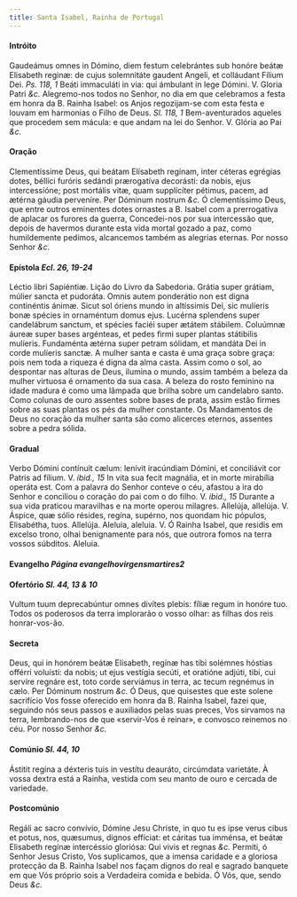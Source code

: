 ```yaml
---
title: Santa Isabel, Rainha de Portugal
---
```


<h4 class="text-center">Intróito</h4>
<div class="grid grid-cols-2 gap-5">
  <span class="text-justify">
    Gaudeámus omnes in Dómino, diem festum celebrántes sub honóre beátæ
    Elisabeth reginæ: de cujus solemnitáte gaudent Angeli, et colláudant Fílium
    Dei. <em>Ps. 118, 1</em> Beáti immaculáti in via: qui ámbulant in lege
    Dómini. V. Gloria Patri <em>&c.</em>
  </span>
  <span class="text-justify">
    Alegremo-nos todos no Senhor, no dia em que celebramos a festa em honra da
    B. Rainha Isabel: os Anjos regozijam-se com esta festa e louvam em harmonias
    o Filho de Deus. <em>Sl. 118, 1</em> Bem-aventurados aqueles que procedem
    sem mácula: e que andam na lei do Senhor. V. Glória ao Pai <em>&c.</em>
  </span>
</div>

<h4 class="text-center">Oração</h4>
<div class="grid grid-cols-2 gap-5">
  <span class="text-justify">
    Clementíssime Deus, qui beátam Elísabeth regínam, inter céteras egrégias
    dotes, béllíci furóris sedándi prærogatíva decorásti: da nobis, ejus
    intercessíóne; post mortális vitæ, quam supplícíter pétimus, pacem, ad
    ætérna gáudia perveníre. Per Dóminum nostrum <em>&c.</em>
  </span>
  <span class="text-justify">
    Ó clementíssimo Deus, que entre outros eminentes dotes ornastes a B. Isabel
    com a prerrogativa de aplacar os furores da guerra, Concedei-nos por sua
    intercessão que, depois de havermos durante esta vida mortal gozado a paz,
    como humildemente pedimos, alcancemos também as alegrias eternas. Por nosso
    Senhor <em>&c.</em>
  </span>
</div>

<h4 class="text-center">
  Epístola <em>Ecl. 26, 19-24</em>
</h4>
<div class="grid grid-cols-2 gap-5">
  <span class="text-justify">Léctio libri Sapiéntiæ.</span>
  <span class="text-justify">Lição do Livro da Sabedoria.</span>
  <span class="text-justify">
    Grátia super grátiam, múlier sancta et pudoráta. Omnis autem ponderátio non
    est digna continéntis ánimæ. Sicut sol óriens mundo in altíssimis Dei, sic
    mulíeris bonæ spécies in ornaméntum domus ejus. Lucérna splendens super
    candelábrum sanctum, et spécies faciéi super ætátem stábilem. Coluúmnæ áureæ
    super bases argénteas, et pedes firmi super plantas státibilis mulíeris.
    Fundaménta ætérna super petram sólidam, et mandáta Dei in corde mulíeris
    sanctæ.
  </span>
  <span class="text-justify">
    A mulher santa e casta é uma graça sobre graça: pois nem toda a riqueza é
    digna da alma casta. Assim como o sol, ao despontar nas alturas de Deus,
    ilumina o mundo, assim também a beleza da mulher virtuosa é ornamento da sua
    casa. A beleza do rosto feminino na idade madura é como uma lâmpada que
    brilha sobre um candelabro santo. Como colunas de ouro assentes sobre bases
    de prata, assim estão firmes sobre as suas plantas os pés da mulher
    constante. Os Mandamentos de Deus no coração da mulher santa são como
    alicerces eternos, assentes sobre a pedra sólida.
  </span>
</div>

<h4 class="text-center">Gradual</h4>
<div class="grid grid-cols-2 gap-5">
  <span class="text-justify">
    Verbo Dómini contínuit cælum: lenívit iracúndiam Dómini, et conciliávit cor
    Patris ad fílium. V. <em>ibid., 15</em> In vita sua fecit magnália, et in
    morte mirabília operáta est.
  </span>
  <span class="text-justify">
    Com a palavra do Senhor conteve o céu, afastou a ira do Senhor e conciliou o
    coração do pai com o do filho. V. <em>ibid., 15</em> Durante a sua vida
    praticou maravilhas e na morte operou milagres.
  </span>
  <span class="text-justify">
    Allelúja, allelúja. V. Áspice, quæ sólio résides, regína, supérno, nos
    quondam hic pópulos, Elisabétha, tuos. Allelúja.
  </span>
  <span class="text-justify">
    Aleluia, aleluia. V. Ó Rainha Isabel, que residis em excelso trono, olhai
    benignamente para nós, que outrora fomos na terra vossos súbditos. Aleluia.
  </span>
</div>

<h4 class="text-center">
  Evangelho <em>Página evangelhovirgensmartires2</em>
</h4>

<h4 class="text-center">
  Ofertório <em>Sl. 44, 13 & 10</em>
</h4>
<div class="grid grid-cols-2 gap-5">
  <span class="text-justify">
    Vultum tuum deprecabúntur omnes divítes plebis: fíliæ regum in honóre tuo.
  </span>
  <span class="text-justify">
    Todos os poderosos da terra implorarão o vosso olhar: as filhas dos reis
    honrar-vos-ão.
  </span>
</div>

<h4 class="text-center">Secreta</h4>
<div class="grid grid-cols-2 gap-5">
  <span class="text-justify">
    Deus, qui in honórem beátæ Elísabeth, regínæ has tibi solémnes hóstias
    offérri voluísti: da nobis; ut ejus vestígia secúti, et oratióne adjúti,
    tibi, cui servíre regnáre est, toto corde serviámus in terra, ac tecum
    regnémus in cælo. Per Dóminum nostrum <em>&c.</em>
  </span>
  <span class="text-justify">
    Ó Deus, que quisestes que este solene sacrifício Vos fosse oferecido em
    honra da B. Rainha Isabel, fazei que, seguindo nós seus passos e auxiliados
    pelas suas preces, Vos sirvamos na terra, lembrando-nos de que «servir-Vos é
    reinar», e convosco reinemos no céu. Por nosso Senhor <em>&c.</em>
  </span>
</div>

<h4 class="text-center">
  Comúnio <em>Sl. 44, 10</em>
</h4>
<div class="grid grid-cols-2 gap-5">
  <span class="text-justify">
    Ástitit regína a déxteris tuis in vestítu deauráto, circúmdata varietáte.
  </span>
  <span class="text-justify">
    À vossa dextra está a Rainha, vestida com seu manto de ouro e cercada de
    variedade.
  </span>
</div>

<h4 class="text-center">Postcomúnio</h4>
<div class="grid grid-cols-2 gap-5">
  <span class="text-justify">
    Regáli ac sacro convívio, Dómine Jesu Christe, in quo tu es ipse verus cibus
    et potus, nos, quæsumus, dignos effíciat: et cáritas tua imménsa, et beátæ
    Elisabeth regínæ intercéssio gloriósa: Qui vivis et regnas <em>&c.</em>
  </span>
  <span class="text-justify">
    Permiti, ó Senhor Jesus Cristo, Vos suplicamos, que a imensa caridade e a
    gloriosa protecção da B. Rainha Isabel nos façam dignos do real e sagrado
    banquete em que Vós próprio sois a Verdadeira comida e bebida. Ó Vós, que,
    sendo Deus <em>&c.</em>
  </span>
</div>
